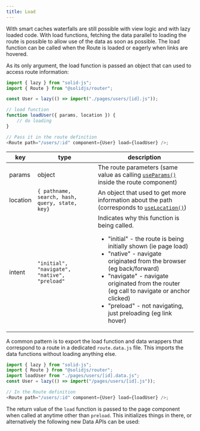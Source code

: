 ```yaml
---
title: Load
---
```


With smart caches waterfalls are still possible with view logic and with lazy loaded code.
With load functions, fetching the data parallel to loading the route is possible to allow use of the data as soon as possible.
The load function can be called when the Route is loaded or eagerly when links are hovered.

As its only argument, the load function is passed an object that can used to access route information:

```js
import { lazy } from "solid-js";
import { Route } from "@solidjs/router";

const User = lazy(() => import("./pages/users/[id].js"));

// load function
function loadUser({ params, location }) {
	// do loading
}

// Pass it in the route definition
<Route path="/users/:id" component={User} load={loadUser} />;
```

| key      | type                                           | description                                                                                                                                                                                                                                                                                                                                                                 |
| -------- | ---------------------------------------------- | --------------------------------------------------------------------------------------------------------------------------------------------------------------------------------------------------------------------------------------------------------------------------------------------------------------------------------------------------------------------------- |
| params   | object                                         | The route parameters (same value as calling [`useParams()`](/reference/solid-router/primitives/use-params/) inside the route component)                                                                                                                                                                                                                                                                                       |
| location | `{ pathname, search, hash, query, state, key}` | An object that used to get more information about the path (corresponds to [`useLocation()`](/reference/solid-router/primitives/use-location))                                                                                                                                                                                                                                                                 |
| intent   | `"initial", "navigate", "native", "preload"`   | Indicates why this function is being called. <ul><li>"initial" - the route is being initially shown (ie page load)</li><li>"native" - navigate originated from the browser (eg back/forward)</li><li>"navigate" - navigate originated from the router (eg call to navigate or anchor clicked)</li><li>"preload" - not navigating, just preloading (eg link hover)</li></ul> |

A common pattern is to export the load function and data wrappers that correspond to a route in a dedicated `route.data.js` file.
This imports the data functions without loading anything else.

```js
import { lazy } from "solid-js";
import { Route } from "@solidjs/router";
import loadUser from "./pages/users/[id].data.js";
const User = lazy(() => import("/pages/users/[id].js"));

// In the Route definition
<Route path="/users/:id" component={User} load={loadUser} />;
```

The return value of the `load` function is passed to the page component when called at anytime other than `preload`.
This initializes things in there, or alternatively the following new Data APIs can be used:
